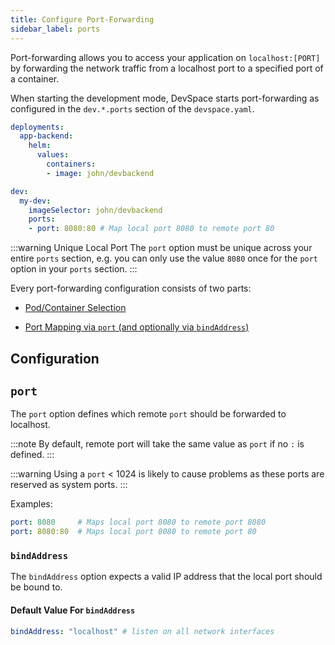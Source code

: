 ```yaml
---
title: Configure Port-Forwarding
sidebar_label: ports
---
```




Port-forwarding allows you to access your application on `localhost:[PORT]` by forwarding the network traffic from a localhost port to a specified port of a container.

When starting the development mode, DevSpace starts port-forwarding as configured in the `dev.*.ports` section of the `devspace.yaml`.
```yaml
deployments:
  app-backend:
    helm:
      values:
        containers:
        - image: john/devbackend

dev:
  my-dev:
    imageSelector: john/devbackend
    ports:
    - port: 8080:80 # Map local port 8080 to remote port 80
```

:::warning Unique Local Port
The `port` option must be unique across your entire `ports` section, e.g. you can only use the value `8080` once for the `port` option in your `ports` section.
:::

Every port-forwarding configuration consists of two parts:
- [Pod/Container Selection](#pod-selection)

- [Port Mapping via `port` (and optionally via `bindAddress`)](#port-mapping-forward)

## Configuration

## `port`
The `port` option defines which remote `port` should be forwarded to localhost.

:::note
By default, remote port will take the same value as `port` if no `:` is defined.
:::

:::warning
Using a `port` < 1024 is likely to cause problems as these ports are reserved as system ports.
:::

Examples:
```yaml
port: 8080     # Maps local port 8080 to remote port 8080
port: 8080:80  # Maps local port 8080 to remote port 80
```

### `bindAddress`
The `bindAddress` option expects a valid IP address that the local port should be bound to.

#### Default Value For `bindAddress`
```yaml
bindAddress: "localhost" # listen on all network interfaces
```
